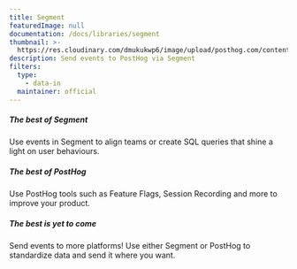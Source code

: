 ```yaml
---
title: Segment
featuredImage: null
documentation: /docs/libraries/segment
thumbnail: >-
  https://res.cloudinary.com/dmukukwp6/image/upload/posthog.com/contents/cdp/thumbnails/segment.png
description: Send events to PostHog via Segment
filters:
  type:
    - data-in
  maintainer: official
---
```


<Section
    divider={false}
    title="Send events to PostHog via Segment to unlock the best of both platforms - open-source product analytics and a powerful CDP."
    size="full"
    cols={3}
>
    <div>
        <h5>The best of Segment</h5>
        <p>Use events in Segment to align teams or create SQL queries that shine a light on user behaviours.</p>
    </div>
    <div>
        <h5>The best of PostHog</h5>
        <p>Use PostHog tools such as Feature Flags, Session Recording and more to improve your product.</p>
    </div>
        <div>
        <h5>The best is yet to come</h5>
        <p>Send events to more platforms! Use either Segment or PostHog to standardize data and send it where you want.</p>
    </div>
</Section>

<TutorialsSlider topic="segment" />

<Documentation />
